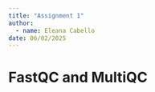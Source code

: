 ```yaml
---
title: "Assignment 1"
author: 
  - name: Eleana Cabello
date: 06/02/2025
---
```


# FastQC and MultiQC